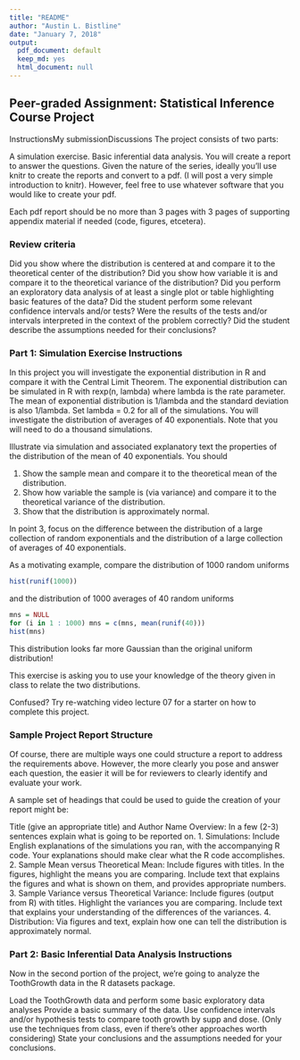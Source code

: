 ```yaml
---
title: "README"
author: "Austin L. Bistline"
date: "January 7, 2018"
output:
  pdf_document: default
  keep_md: yes
  html_document: null
---
```


## Peer-graded Assignment: Statistical Inference Course Project

InstructionsMy submissionDiscussions
The project consists of two parts:

A simulation exercise.
Basic inferential data analysis.
You will create a report to answer the questions. Given the nature of the series, ideally you'll use knitr to create the reports and convert to a pdf. (I will post a very simple introduction to knitr). However, feel free to use whatever software that you would like to create your pdf.

Each pdf report should be no more than 3 pages with 3 pages of supporting appendix material if needed (code, figures, etcetera).

### Review criteria

Did you show where the distribution is centered at and compare it to the theoretical center of the distribution?
Did you show how variable it is and compare it to the theoretical variance of the distribution?
Did you perform an exploratory data analysis of at least a single plot or table highlighting basic features of the data?
Did the student perform some relevant confidence intervals and/or tests?
Were the results of the tests and/or intervals interpreted in the context of the problem correctly?
Did the student describe the assumptions needed for their conclusions?

### Part 1: Simulation Exercise Instructions 

In this project you will investigate the exponential distribution in R and compare it with the Central Limit Theorem. The exponential distribution can be simulated in R with rexp(n, lambda) where lambda is the rate parameter. The mean of exponential distribution is 1/lambda and the standard deviation is also 1/lambda. Set lambda = 0.2 for all of the simulations. You will investigate the distribution of averages of 40 exponentials. Note that you will need to do a thousand simulations.

Illustrate via simulation and associated explanatory text the properties of the distribution of the mean of 40 exponentials. You should

1. Show the sample mean and compare it to the theoretical mean of the distribution.
2. Show how variable the sample is (via variance) and compare it to the theoretical variance of the distribution.
3. Show that the distribution is approximately normal.

In point 3, focus on the difference between the distribution of a large collection of random exponentials and the distribution of a large collection of averages of 40 exponentials.

As a motivating example, compare the distribution of 1000 random uniforms


```r
hist(runif(1000))
```

and the distribution of 1000 averages of 40 random uniforms

```r
mns = NULL
for (i in 1 : 1000) mns = c(mns, mean(runif(40)))
hist(mns)
```

This distribution looks far more Gaussian than the original uniform distribution!

This exercise is asking you to use your knowledge of the theory given in class to relate the two distributions.

Confused? Try re-watching video lecture 07 for a starter on how to complete this project.

### Sample Project Report Structure

Of course, there are multiple ways one could structure a report to address the requirements above. However, the more clearly you pose and answer each question, the easier it will be for reviewers to clearly identify and evaluate your work.

A sample set of headings that could be used to guide the creation of your report might be:

Title (give an appropriate title) and Author Name
Overview: In a few (2-3) sentences explain what is going to be reported on.
1. Simulations: Include English explanations of the simulations you ran, with the accompanying R code. Your explanations should make clear what the R code accomplishes.
2. Sample Mean versus Theoretical Mean: Include figures with titles. In the figures, highlight the means you are comparing. Include text that explains the figures and what is shown on them, and provides appropriate numbers.
3. Sample Variance versus Theoretical Variance: Include figures (output from R) with titles. Highlight the variances you are comparing. Include text that explains your understanding of the differences of the variances.
4. Distribution: Via figures and text, explain how one can tell the distribution is approximately normal.

### Part 2: Basic Inferential Data Analysis Instructions
Now in the second portion of the project, we're going to analyze the ToothGrowth data in the R datasets package.

Load the ToothGrowth data and perform some basic exploratory data analyses
Provide a basic summary of the data.
Use confidence intervals and/or hypothesis tests to compare tooth growth by supp and dose. (Only use the techniques from class, even if there's other approaches worth considering)
State your conclusions and the assumptions needed for your conclusions.

